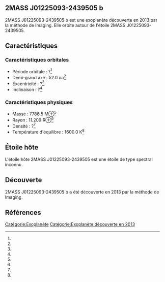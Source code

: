 == 2MASS J01225093-2439505 b ==

{{Infobox Exoplanète
| nom = 2MASS J01225093-2439505 b
| image = 
| légende = 
| étoile = 2MASS J01225093-2439505
| constellation = 
| ascension_droite = 
| déclinaison = 
| distance = ?
| type_spectral = ?
| masse = 7786.5 M⊕<ref></ref>
| rayon = 11.209 R⊕<ref></ref>
| densité = ?<ref></ref>
| gravité = ?<ref></ref>
| température = 1600.0 K<ref></ref>
| période = ?<ref></ref>
| demi_grand_axe = 52.0 ua<ref></ref>
| excentricité = ?<ref></ref>
| inclinaison = ?<ref></ref>
| méthode_découverte = Imaging
| date_découverte = 2013
| statut = Confirmée
}}

2MASS J01225093-2439505 b est une exoplanète découverte en 2013 par la méthode de Imaging. Elle orbite autour de l'étoile 2MASS J01225093-2439505.

== Caractéristiques ==

=== Caractéristiques orbitales ===
* Période orbitale : ?<ref></ref>
* Demi-grand axe : 52.0 ua<ref></ref>
* Excentricité : ?<ref></ref>
* Inclinaison : ?<ref></ref>

=== Caractéristiques physiques ===
* Masse : 7786.5 M⊕<ref></ref>
* Rayon : 11.209 R⊕<ref></ref>
* Densité : ?<ref></ref>
* Température d'équilibre : 1600.0 K<ref></ref>

== Étoile hôte ==

{{Infobox Étoile
| nom = 2MASS J01225093-2439505
| image = 
| légende = 
| constellation = 
| ascension_droite = 
| déclinaison = 
| distance = ?
| type_spectral = ?
| magnitude_absolue = 
| magnitude_apparente = 
| masse = ?<ref></ref>
| rayon = ?<ref></ref>
| température = ?<ref></ref>
| métallicité = ?<ref></ref>
| âge = ?<ref></ref>
}}

L'étoile hôte 2MASS J01225093-2439505 est une étoile de type spectral inconnu.

== Découverte ==

2MASS J01225093-2439505 b a été découverte en 2013 par la méthode de Imaging.

== Références ==
<references />

[[Catégorie:Exoplanète]]
[[Catégorie:Exoplanète découverte en 2013]]
